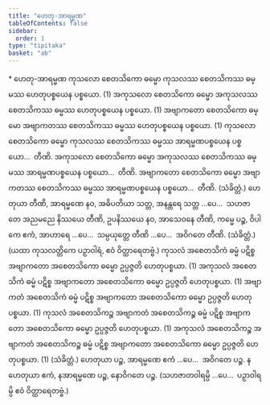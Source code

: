 ```yaml
---
title: "ဟေတု-အာရမ္မဏ"
tableOfContents: false
sidebar:
  order: 1
type: "tipitaka"
basket: "ab"
---
```



<DynamicBreadcrumb />

<Paragraph type="center">
* ဟေတု-အာရမ္မဏ
</Paragraph>

<Division number="13">

<Paragraph number="1366">
ကုသလော စေတသိကော ဓမ္မော ကုသလဿ စေတသိကဿ ဓမ္မဿ ဟေတုပစ္စယေန ပစ္စယော. (1)
</Paragraph>

<Paragraph number="1367">
အကုသလော စေတသိကော ဓမ္မော အကုသလဿ စေတသိကဿ ဓမ္မဿ ဟေတုပစ္စယေန ပစ္စယော. (1)
</Paragraph>

<Paragraph number="1368">
အဗျာကတော စေတသိကော ဓမ္မော အဗျာကတဿ စေတသိကဿ ဓမ္မဿ ဟေတုပစ္စယေန ပစ္စယော. (1)
</Paragraph>

<Paragraph number="1369">
ကုသလော စေတသိကော ဓမ္မော ကုသလဿ စေတသိကဿ ဓမ္မဿ အာရမ္မဏပစ္စယေန ပစ္စယော…  တီဏိ.
</Paragraph>

<Paragraph number="1370">
အကုသလော စေတသိကော ဓမ္မော အကုသလဿ စေတသိကဿ ဓမ္မဿ အာရမ္မဏပစ္စယေန ပစ္စယော…  တီဏိ.
</Paragraph>

<Paragraph number="1371">
အဗျာကတော စေတသိကော ဓမ္မော အဗျာကတဿ စေတသိကဿ ဓမ္မဿ အာရမ္မဏပစ္စယေန ပစ္စယော…  တီဏိ. (သံခိတ္တံ.)
</Paragraph>

</Division>
<Division number="14">

<Paragraph number="1372">
ဟေတုယာ တီဏိ, အာရမ္မဏေ နဝ, အဓိပတိယာ သတ္တ, အနန္တရေ သတ္တ …ပေ…  သဟဇာတေ အညမညေ နိဿယေ တီဏိ, ဥပနိဿယေ နဝ, အာသေဝနေ တီဏိ, ကမ္မေ ပဉ္စ, ဝိပါကေ ဧကံ, အာဟာရေ …ပေ…  သမ္ပယုတ္တေ တီဏိ …ပေ…  အဝိဂတေ တီဏိ. (သံခိတ္တံ.)
</Paragraph>

<Paragraph number="1373">
(ယထာ ကုသလတ္တိကေ ပဉှာဝါရံ, ဧဝံ ဝိတ္ထာရေတဗ္ဗံ.)
</Paragraph>

</Division>
<Division number="15">

<Paragraph number="1374">
ကုသလံ အစေတသိကံ ဓမ္မံ ပဋိစ္စ အဗျာကတော အစေတသိကော ဓမ္မော ဥပ္ပဇ္ဇတိ ဟေတုပစ္စယာ. (1)
</Paragraph>

<Paragraph number="1375">
အကုသလံ အစေတသိကံ ဓမ္မံ ပဋိစ္စ အဗျာကတော အစေတသိကော ဓမ္မော ဥပ္ပဇ္ဇတိ ဟေတုပစ္စယာ. (1)
</Paragraph>

<Paragraph number="1376">
အဗျာကတံ အစေတသိကံ ဓမ္မံ ပဋိစ္စ အဗျာကတော အစေတသိကော ဓမ္မော ဥပ္ပဇ္ဇတိ ဟေတုပစ္စယာ. (1)
</Paragraph>

<Paragraph number="1377">
ကုသလံ အစေတသိကဉ္စ အဗျာကတံ အစေတသိကဉ္စ ဓမ္မံ ပဋိစ္စ အဗျာကတော အစေတသိကော ဓမ္မော ဥပ္ပဇ္ဇတိ ဟေတုပစ္စယာ. (1)
</Paragraph>

<Paragraph number="1378">
အကုသလံ အစေတသိကဉ္စ အဗျာကတံ အစေတသိကဉ္စ ဓမ္မံ ပဋိစ္စ အဗျာကတော အစေတသိကော ဓမ္မော ဥပ္ပဇ္ဇတိ ဟေတုပစ္စယာ. (1) (သံခိတ္တံ.)
</Paragraph>

</Division>
<Division number="16">

<Paragraph number="1379">
ဟေတုယာ ပဉ္စ, အာရမ္မဏေ ဧကံ …ပေ…  အဝိဂတေ ပဉ္စ.
</Paragraph>

<Paragraph number="1380">
နဟေတုယာ ဧကံ, နအာရမ္မဏေ ပဉ္စ, နောဝိဂတေ ပဉ္စ.
</Paragraph>

<Paragraph number="1381">
(သဟဇာတဝါရမ္ပိ …ပေ…  ပဉှာဝါရမ္ပိ ဧဝံ ဝိတ္ထာရေတဗ္ဗံ.)
</Paragraph>
</Division>